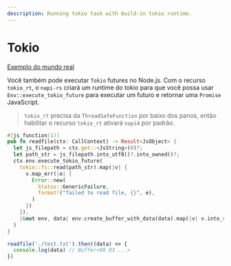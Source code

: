 ```yaml
---
description: Running tokio task with build-in tokio runtime.
---
```


# Tokio

[Exemplo do mundo real](https://github.com/napi-rs/napi-rs/blob/main/examples/napi-compat-mode/src/tokio_rt/read_file.rs)

Você também pode executar `Tokio` futures no Node.js. Com o recurso `tokio_rt`, o `napi-rs` criará um runtime do tokio para que você possa usar `Env::execute_tokio_future` para executar um futuro e retornar uma `Promise` JavaScript.

> `tokio_rt` precisa da `ThreadSafeFunction` por baixo dos panos, então habilitar o recurso `tokio_rt` ativará `napi4` por padrão.

```rust
#[js_function(1)]
pub fn readfile(ctx: CallContext) -> Result<JsObject> {
  let js_filepath = ctx.get::<JsString>(0)?;
  let path_str = js_filepath.into_utf8()?.into_owned()?;
  ctx.env.execute_tokio_future(
    tokio::fs::read(path_str).map(|v| {
      v.map_err(|e| {
        Error::new(
          Status::GenericFailure,
          format!("failed to read file, {}", e),
        )
      })
    }),
    |&mut env, data| env.create_buffer_with_data(data).map(|v| v.into_raw()),
  )
}
```

```js
readfile('./test.txt').then((data) => {
  console.log(data) // Buffer<00 03 ...>
})
```
